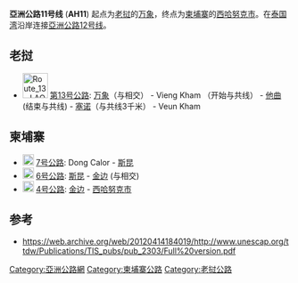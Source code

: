 {{多個問題|
{{Notability Unreferenced |time=2019-04-21T11:57:32+00:00}}
{{no footnotes|time=2017-01-20T01:50:29+00:00}}
{{refimprove|time=2017-01-20T01:50:29+00:00}}
}}
{{泛亚公路信息框
|number=11
|length={{convert|1567|km|mi|lk=on}}
|starting_terminus={{LAO}}[[万象|万象]]
|ending_terminus={{KHM}}[[西哈努克市|西哈努克市]]
|countries={{LAO}}<br />{{KHM}}
}}

'''亞洲公路11号线''' ('''AH11''') 起点为[[老挝|老挝]]的[[万象|万象]]，终点为[[柬埔寨|柬埔寨]]的[[西哈努克市|西哈努克市]]。在[[泰国湾|泰国湾]]沿岸连接[[亞洲公路12号线|亞洲公路12号线]]。

==老挝==

* [[File:Route_13,_LAO.png|45px]] [[13号公路_(寮国)|第13号公路]]: [[万象|万象]]（与{{Asian Highway nopic|12}}相交） - Vieng Kham （开始与{{Asian Highway nopic|15}}共线） - [[他曲|他曲]] (结束与{{Asian Highway nopic|15}}共线) - [[塞诺（柬埔寨）|塞诺]]（与{{Asian Highway nopic|16}}共线3千米） - Veun Kham

==柬埔寨==

* [[File:N7-KH.svg|x20px]] [[7号国道_(柬埔寨)|7号公路]]: Dong Calor - [[斯昆|斯昆]]
* [[File:N6-KH.svg|x20px]] [[6号国道_(柬埔寨)|6号公路]]: [[斯昆|斯昆]] - [[金边|金边]] (与{{Asian Highway nopic|1}}相交)
* [[File:N4-KH.svg|x20px]] [[4号国道_(柬埔寨)|4号公路]]: [[金边|金边]] - [[西哈努克市|西哈努克市]]


== 参考 ==
* https://web.archive.org/web/20120414184019/http://www.unescap.org/ttdw/Publications/TIS_pubs/pub_2303/Full%20version.pdf 
<references />


{{亞洲公路網}}

[[Category:亞洲公路網|Category:亞洲公路網]]
[[Category:柬埔寨公路|Category:柬埔寨公路]]
[[Category:老挝公路|Category:老挝公路]]
{{Road-stub}}